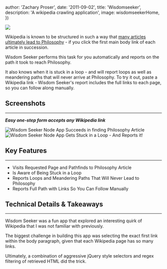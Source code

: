 

  author: 'Zachary Proser',
  date: '2011-09-02', 
  title: 'Wisdomseeker',
  description: 'A wikipedia crawling application', 
  image: wisdomseekerHome,
})

<Image src={wisdomseekerHome} />

Wikipedia is known to be structured in such a way that [many articles ultimately lead to Philosophy](http://www.xefer.com/2011/05/wikipedia) - if you click the first main body link of each article in succession.

Wisdom Seeker performs this task for you automatically and reports on the path it took to reach Philosophy.

It also knows when it is stuck in a loop - and will report loops as well as meandering paths that will never arrive at Philosophy. To try it out, paste a Wikipedia link - Wisdom Seeker's report includes the full links to each page, so you can follow along manually.

## Screenshots

* * *

**_Easy one-step form accepts any Wikipedia link_**

<Image src={wisdomseekerSuccess} alt="Wisdom Seeker Node App Succeeds in finding Philosophy Article" />

<Image src={wisdomseekerLoop} alt="Wisdom Seeker Node App Gets Stuck in a Loop - And Reports it!" />

## Key Features

* * *

*   Visits Requested Page and Pathfinds to Philosophy Article
*   Is Aware of Being Stuck in a Loop
*   Reports Loops and Meandering Paths That Will Never Lead to Philosophy
*   Reports Full Path with Links So You Can Follow Manually

## Technical Details & Takeaways

* * *

Wisdom Seeker was a fun app that explored an interesting quirk of Wikipedia that I was not familiar with previously.

The biggest challenge in building this app was selecting the exact first link within the body paragraph, given that each Wikipedia page has so many links.

Ultimately, a combination of aggressive jQuery style selectors and regex filtering of retrieved HTML did the trick.
